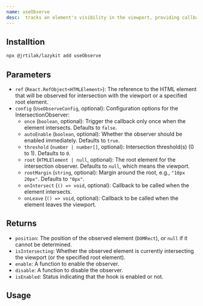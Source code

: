 ```yaml
---
name: useObserve
desc:  tracks an element's visibility in the viewport, providing callbacks and options for enabling/disabling the observer and customizing the intersection behavior.
---
```



<CodePreview methodName="useObserve"/>

## Installtion

```bash
npx @jrtilak/lazykit add useObserve
```

## Parameters

- `ref` (`React.RefObject<HTMLElement>`): The reference to the HTML element that will be observed for intersection with the viewport or a specified root element.
- `config` (`UseObserveConfig`, optional): Configuration options for the IntersectionObserver:
  - `once` (`boolean`, optional): Trigger the callback only once when the element intersects. Defaults to `false`.
  - `autoEnable` (`boolean`, optional): Whether the observer should be enabled immediately. Defaults to `true`.
  - `threshold` (`number | number[]`, optional): Intersection threshold(s) (0 to 1). Defaults to `0`.
  - `root` (`HTMLElement | null`, optional): The root element for the intersection observer. Defaults to `null`, which means the viewport.
  - `rootMargin` (`string`, optional): Margin around the root, e.g., `"10px 20px"`. Defaults to `"0px"`.
  - `onIntersect` (`() => void`, optional): Callback to be called when the element intersects.
  - `onLeave` (`() => void`, optional): Callback to be called when the element leaves the viewport.

## Returns

- `position`: The position of the observed element (`DOMRect`), or `null` if it cannot be determined.
- `isIntersecting`: Whether the observed element is currently intersecting the viewport (or the specified root element).
- `enable`: A function to enable the observer.
- `disable`: A function to disable the observer.
- `isEnabled`: Status indicating that the hook is enabled or not.


## Usage

<ComponentPreview methodName="useObserve" exampleName="observe"/>